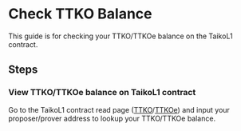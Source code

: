 
# Check TTKO Balance

This guide is for checking your TTKO/TTKOe balance on the TaikoL1 contract.

## Steps

<Steps>

### View TTKO/TTKOe balance on TaikoL1 contract

Go to the TaikoL1 contract read page ([TTKO](https://sepolia.etherscan.io/address/0x6375394335f34848b850114b66A49D6F47f2cdA8#readProxyContract#F10)/[TTKOe](https://explorer.test.taiko.xyz/address/0x4e7c942D51d977459108bA497FDc71ae0Fc54a00/read-proxy#address-tabs)) and input your proposer/prover address to lookup your TTKO/TTKOe balance.

</Steps>
